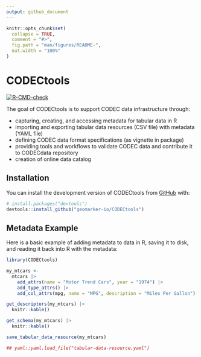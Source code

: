 ```yaml
---
output: github_document
---
```


<!-- README.md is generated from README.Rmd. Please edit that file -->

```r
knitr::opts_chunk$set(
  collapse = TRUE,
  comment = "#>",
  fig.path = "man/figures/README-",
  out.width = "100%"
)
```

# CODECtools

<!-- badges: start -->
[![R-CMD-check](https://github.com/geomarker-io/CODECtools/actions/workflows/R-CMD-check.yaml/badge.svg)](https://github.com/geomarker-io/CODECtools/actions/workflows/R-CMD-check.yaml)
<!-- badges: end -->

The goal of CODECtools is to support CODEC data infrastructure through:

- capturing, creating, and accessing metadata for tabular data in R
- importing and exporting tabular data resources (CSV file) with metadata (YAML file)
- defining CODEC data format specifications (as vignette in package)
- providing tools and workflows to validate CODEC data and contribute it to CODECdata repository
- creation of online data catalog

## Installation

You can install the development version of CODECtools from [GitHub](https://github.com/) with:

``` r
# install.packages("devtools")
devtools::install_github("geomarker-io/CODECtools")
```

## Metadata Example

Here is a basic example of adding metadata to data in R, saving it to disk, and reading it back into R with the metadata:

```r
library(CODECtools)

my_mtcars <-
  mtcars |>
    add_attrs(name = "Motor Trend Cars", year = "1974") |>
    add_type_attrs() |>
    add_col_attrs(mpg, name = "MPG", description = "Miles Per Gallon")

get_descriptors(my_mtcars) |>
  knitr::kable()

get_schema(my_mtcars) |>
  knitr::kable()

save_tabular_data_resource(my_mtcars)

## yaml::yaml.load_file("tabular-data-resource.yaml")

```

